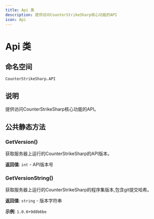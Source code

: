 ```yaml
---
title: Api 类
description: 提供访问CounterStrikeSharp核心功能的API
icon: Api
---
```


# Api 类

## 命名空间
`CounterStrikeSharp.API`

## 说明
提供访问CounterStrikeSharp核心功能的API。

## 公共静态方法

### GetVersion()
获取服务器上运行的CounterStrikeSharp的API版本。

**返回值**: `int` - API版本号

### GetVersionString() 
获取服务器上运行的CounterStrikeSharp的程序集版本,包含git提交哈希。

**返回值**: `string` - 版本字符串

**示例**: `1.0.0+9d8b6be` 